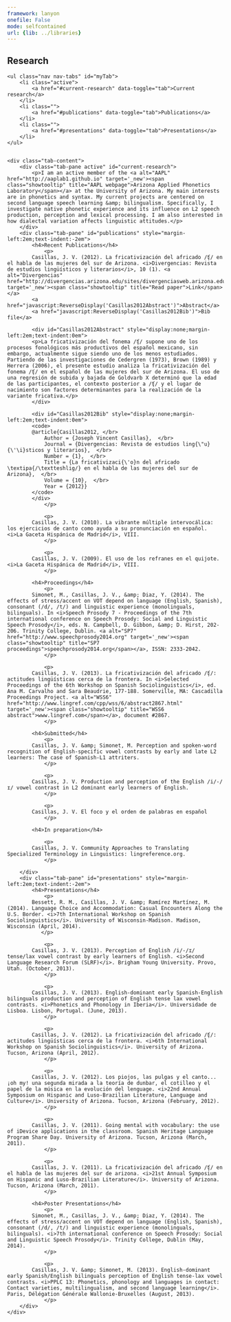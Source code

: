 ```yaml
---
framework: lanyon
onefile: False
mode: selfcontained
url: {lib: ../libraries}
---
```


## Research

<p></p>
<div class="tabbable">
    <ul class="nav nav-tabs" id="myTab">
        <li class="active">
            <a href="#current-research" data-toggle="tab">Current research</a>
        </li>
        <li class="">
            <a href="#publications" data-toggle="tab">Publications</a>
        </li>
        <li class="">
            <a href="#presentations" data-toggle="tab">Presentations</a>
        </li>
    </ul>


    <div class="tab-content">
        <div class="tab-pane active" id="current-research">
            <p>I am an active member of the <a alt="AAPL" href="http://aaplab1.github.io" target='_new'><span class="showtooltip" title="AAPL webpage">Arizona Applied Phonetics Laboratory</span></a> at the University of Arizona. My main interests are in phonetics and syntax. My current projects are centered on second language speech learning &amp; bilingualism. Specifically, I investigate native phonetic experience and its influence on L2 speech production, perception and lexical processing. I am also interested in how dialectal variation affects linguistic attitudes.</p>
        </div>
        <div class="tab-pane" id="publications" style="margin-left:2em;text-indent:-2em">
            <h4>Recent Publications</h4>
                <p>
			Casillas, J. V. (2012). La fricativización del africado /ʧ/ en el habla de las mujeres del sur de Arizona. <i>Divergencias: Revista de estudios lingüísticos y literarios</i>, 10 (1). <a alt="Divergencias" href="http://divergencias.arizona.edu/sites/divergenciasweb.arizona.edu/files/articles/FricativizacionDivergencias.pdf" target='_new'><span class="showtooltip" title="Read paper">Link</span></a>
            <a href="javascript:ReverseDisplay('Casillas2012Abstract')">Abstract</a>
            <a href="javascript:ReverseDisplay('Casillas2012Bib')">Bib file</a>

            <div id="Casillas2012Abstract" style="display:none;margin-left:2em;text-indent:0em">
            <p>La fricativización del fonema /ʧ/ supone uno de los procesos fonológicos más productivos del español mexicano, sin embargo, actualmente sigue siendo uno de los menos estudiados. Partiendo de las investigaciones de Cedergren (1973), Brown (1989) y Herrera (2006), el presente estudio analiza la fricativización del fonema /ʧ/ en el español de las mujeres del sur de Arizona. El uso de una regresión de subida y bajada de Goldvarb X determinó que la edad de las participantes, el contexto posterior a /ʧ/ y el lugar de nacimiento son factores determinantes para la realización de la variante fricativa.</p>
            </div>

            <div id="Casillas2012Bib" style="display:none;margin-left:2em;text-indent:0em">
            <code>
            @article{Casillas2012, </br> 
                Author = {Joseph Vincent Casillas},  </br> 
                Journal = {Divergencias: Revista de estudios ling{\"u}{\'\i}sticos y literarios},  </br> 
                Number = {1},  </br> 
                Title = {La fricativizaci{\'o}n del africado \textipa{/\textteshlig/} en el habla de las mujeres del sur de Arizona},  </br> 
                Volume = {10},  </br> 
                Year = {2012}}
            </code>
            </div>
                </p>

                <p>
			Casillas, J. V. (2010). La vibrante múltiple intervocálica: los ejercicios de canto como ayuda a su pronunciación en español. <i>La Gaceta Hispánica de Madrid</i>, VIII.
                </p>

                <p>
			Casillas, J. V. (2009). El uso de los refranes en el quijote. <i>La Gaceta Hispánica de Madrid</i>, VIII.
                </p>

            <h4>Proceedings</h4>
                <p>
            Simonet, M., Casillas, J. V., &amp; Diaz, Y. (2014). The effects of stress/accent on VOT depend on language (English, Spanish), consonant (/d/, /t/) and linguistic experience (monolinguals, bilinguals). In <i>Speech Prosody 7 - Proceedings of the 7th international conference on Speech Prosody: Social and Linguistic Speech Prosody</i>, eds. N. Campbell, D. Gibbon, &amp; D. Hirst, 202-206. Trinity College, Dublin. <a alt="SP7" href="http://www.speechprosody2014.org" target='_new'><span class="showtooltip" title="SP7 proceedings">speechprosody2014.org</span></a>, ISSN: 2333-2042.
                </p>

                <p>
			Casillas, J. V. (2013). La fricativización del africado /ʧ/: actitudes lingüísticas cerca de la frontera. In <i>Selected Proceedings of the 6th Workshop on Spanish Sociolinguistics</i>, ed. Ana M. Carvalho and Sara Beaudrie, 177-188. Somerville, MA: Cascadilla Proceedings Project. <a alt="WSS6" href="http://www.lingref.com/cpp/wss/6/abstract2867.html" target='_new'><span class="showtooltip" title="WSS6 abstract">www.lingref.com</span></a>, document #2867.
                </p>

            <h4>Submitted</h4>
                <p>
			Casillas, J. V. &amp; Simonet, M. Perception and spoken-word recognition of English-specific vowel contrasts by early and late L2 learners: The case of Spanish-L1 attriters.
                </p>

                <p>
			Casillas, J. V. Production and perception of the English /i/-/ɪ/ vowel contrast in L2 dominant early learners of English.
                </p>

                <p>
            Casillas, J. V. El foco y el orden de palabras en español
                </p>

            <h4>In preparation</h4>

                <p>
			Casillas, J. V. Community Approaches to Translating Specialized Terminology in Linguistics: lingreference.org.
                </p>

        </div>
        <div class="tab-pane" id="presentations" style="margin-left:2em;text-indent:-2em">
            <h4>Presentations</h4>
		        <p>
            Bessett, R. M., Casillas, J. V. &amp; Ramírez Martínez, M. (2014). Language Choice and Accommodation: Casual Encounters Along the U.S. Border. <i>7th International Workshop on Spanish Sociolinguistics</i>. University of Wisconsin-Madison. Madison, Wisconsin (April, 2014).
               </p>

                <p>
			Casillas, J. V. (2013). Perception of English /i/-/ɪ/ tense/lax vowel contrast by early learners of English. <i>Second Language Research Forum (SLRF)</i>. Brigham Young University. Provo, Utah. (October, 2013).
		        </p>

                <p>
			Casillas, J. V. (2013). English-dominant early Spanish-English bilinguals production and perception of English tense lax vowel contrasts. <i>Phonetics and Phonology in Iberia</i>. Universidade de Lisboa. Lisbon, Portugal. (June, 2013).
                </p>

                <p>
			Casillas, J. V. (2012). La fricativización del africado /ʧ/: actitudes lingüísticas cerca de la frontera. <i>6th International Workshop on Spanish Sociolinguistics</i>. University of Arizona. Tucson, Arizona (April, 2012).
                </p>

                <p>
			Casillas, J. V. (2012). Los piojos, las pulgas y el canto... ¡oh my! una segunda mirada a la teoría de dunbar, el cotilleo y el papel de la música en la evolución del lenguage. <i>22nd Annual Symposium on Hispanic and Luso-Brazilian Literature, Language and Culture</i>. University of Arizona. Tucson, Arizona (February, 2012).
                </p>

                <p>
			Casillas, J. V. (2011). Going mental with vocabulary: the use of iDevice applications in the classroom. Spanish Heritage Language Program Share Day. University of Arizona. Tucson, Arizona (March, 2011).
                </p>

                <p>
			Casillas, J. V. (2011). La fricativización del africado /ʧ/ en el habla de las mujeres del sur de arizona. <i>21st Annual Symposium on Hispanic and Luso-Brazilian Literature</i>. University of Arizona. Tucson, Arizona (March, 2011).
                </p>

            <h4>Poster Presentations</h4>
                <p>
            Simonet, M., Casillas, J. V., &amp; Diaz, Y. (2014). The effects of stress/accent on VOT depend on language (English, Spanish), consonant (/d/, /t/) and linguistic experience (monolinguals, bilinguals). <i>7th international conference on Speech Prosody: Social and Linguistic Speech Prosody</i>. Trinity College, Dublin (May, 2014).
                </p>

                <p>
			Casillas, J. V. &amp; Simonet, M. (2013). English-dominant early Spanish/English bilinguals perception of English tense-lax vowel contrasts. <i>PPLC 13: Phonetics, phonology and languages in contact: Contact varieties, multilingualism, and second language learning</i>. Paris, Délégation Générale Wallonie-Bruxelles (August, 2013).
                </p>
        </div>
    </div>
</div>

<script type="text/javascript">  
        $(document).ready(function () {  
            $('.dropdown-toggle').dropdown();  
        });  
</script>
